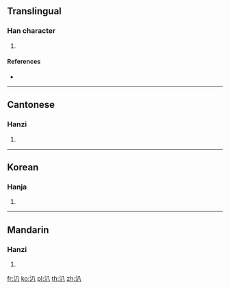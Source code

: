{{character info/new}}
==Translingual==

===Han character===
{{Han char|rn=85|rad=水|as=02|sn=5|four=38100|canj=EC,XEC|ids=⿰氵八}}

# {{defn|Han|sort=水02}}

====References====
* {{Han ref|kx=0604.050|dkj=17106|dj=0998.020|hdz=31548.080|uh=6C43|ud=27715|bh=C9A2|bd=51618}}

----

==Cantonese==

===Hanzi===
{{yue-hanzi|jyut=[[ban1]], [[paak3]]|y=ban1, paak3}}

# {{defn|lang=yue|sort=水02}}

----

==Korean==

===Hanja===
{{ko-hanja|hangeul=파|eumhun=|rv=pa|mr=p'a|y=pha}}

# {{defn|lang=ko|sort=水02}}

----

==Mandarin==

===Hanzi===
{{cmn-hanzi|pin=[[bīn]] ([[bin1]]), [[pà]] ([[pa4]]), [[pā]] ([[pa1]])|wg=pin<sup>1</sup>, pa<sup>4</sup>, pa<sup>1</sup>}}

# {{defn|lang=cmn|sort=水02}}

[[fr:汃]]
[[ko:汃]]
[[pl:汃]]
[[th:汃]]
[[zh:汃]]